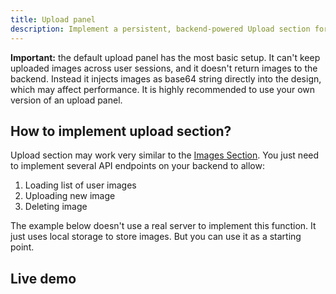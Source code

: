 ```yaml
---
title: Upload panel
description: Implement a persistent, backend-powered Upload section for user images
---
```


**Important:** the default upload panel has the most basic setup. It can't keep uploaded images across user sessions, and it doesn't return images to the backend. Instead it injects images as base64 string directly into the design, which may affect performance. It is highly recommended to use your own version of an upload panel.

## How to implement upload section?

Upload section may work very similar to the [Images Section](/docs/custom-images-panel). You just need to implement several API endpoints on your backend to allow:

1. Loading list of user images
2. Uploading new image
3. Deleting image

The example below doesn't use a real server to implement this function. It just uses local storage to store images. But you can use it as a starting point.

## Live demo

<Sandbox github="polotno-project/polotno-site/tree/source/examples/polotno-upload-section" />

